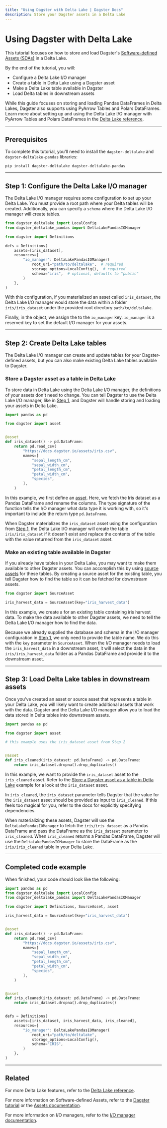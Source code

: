 ```yaml
---
title: "Using Dagster with Delta Lake | Dagster Docs"
description: Store your Dagster assets in a Delta Lake
---
```


# Using Dagster with Delta Lake

This tutorial focuses on how to store and load Dagster's [Software-defined Assets (SDAs)](/concepts/assets/software-defined-assets) in a Delta Lake.

By the end of the tutorial, you will:

- Configure a Delta Lake I/O manager
- Create a table in Delta Lake using a Dagster asset
- Make a Delta Lake table available in Dagster
- Load Delta tables in downstream assets

While this guide focuses on storing and loading Pandas DataFrames in Delta Lakes, Dagster also supports using PyArrow Tables and Polars DataFrames. Learn more about setting up and using the Delta Lake I/O manager with PyArrow Tables and Polars DataFrames in the [Delta Lake reference](/integrations/deltalake/reference).

---

## Prerequisites

To complete this tutorial, you'll need to install the `dagster-deltalake` and `dagster-deltalake-pandas` libraries:

```shell
pip install dagster-deltalake dagster-deltalake-pandas
```

---

## Step 1: Configure the Delta Lake I/O manager

The Delta Lake I/O manager requires some configuration to set up your Delta Lake. You must provide a root path where your Delta tables will be created. Additionally, you can specify a `schema` where the Delta Lake I/O manager will create tables.

```python file=/integrations/deltalake/configuration.py startafter=start_example endbefore=end_example
from dagster_deltalake import LocalConfig
from dagster_deltalake_pandas import DeltaLakePandasIOManager

from dagster import Definitions

defs = Definitions(
    assets=[iris_dataset],
    resources={
        "io_manager": DeltaLakePandasIOManager(
            root_uri="path/to/deltalake",  # required
            storage_options=LocalConfig(),  # required
            schema="iris",  # optional, defaults to "public"
        )
    },
)
```

With this configuration, if you materialized an asset called `iris_dataset`, the Delta Lake I/O manager would store the data within a folder `iris/iris_dataset` under the provided root directory `path/to/deltalake`.

Finally, in the <PyObject object="Definitions" /> object, we assign the <PyObject module="dagster_deltalake_pandas" object="DeltaLakePandasIOManager" /> to the `io_manager` key. `io_manager` is a reserved key to set the default I/O manager for your assets.

---

## Step 2: Create Delta Lake tables

The Delta Lake I/O manager can create and update tables for your Dagster-defined assets, but you can also make existing Delta Lake tables available to Dagster.

<TabGroup>

<TabItem name="Create Delta tables from Dagster assets">

### Store a Dagster asset as a table in Delta Lake

To store data in Delta Lake using the Delta Lake I/O manager, the definitions of your assets don't need to change. You can tell Dagster to use the Delta Lake I/O manager, like in [Step 1](#step-1-configure-the-delta-lake-io-manager), and Dagster will handle storing and loading your assets in Delta Lake.

```python file=/integrations/deltalake/basic_example.py
import pandas as pd

from dagster import asset


@asset
def iris_dataset() -> pd.DataFrame:
    return pd.read_csv(
        "https://docs.dagster.io/assets/iris.csv",
        names=[
            "sepal_length_cm",
            "sepal_width_cm",
            "petal_length_cm",
            "petal_width_cm",
            "species",
        ],
    )
```

In this example, we first define an [asset](/concepts/assets/software-defined-assets). Here, we fetch the Iris dataset as a Pandas DataFrame and rename the columns. The type signature of the function tells the I/O manager what data type it is working with, so it's important to include the return type `pd.DataFrame`.

When Dagster materializes the `iris_dataset` asset using the configuration from [Step 1](#step-1-configure-the-delta-lake-io-manager), the Delta Lake I/O manager will create the table `iris/iris_dataset` if it doesn't exist and replace the contents of the table with the value returned from the `iris_dataset` asset.

</TabItem>

<TabItem name="Make existing tables available in Dagster">

### Make an existing table available in Dagster

If you already have tables in your Delta Lake, you may want to make them available to other Dagster assets. You can accomplish this by using [source assets](/concepts/assets/software-defined-assets#defining-external-asset-dependencies) for these tables. By creating a source asset for the existing table, you tell Dagster how to find the table so it can be fetched for downstream assets.

```python file=/integrations/deltalake/source_asset.py
from dagster import SourceAsset

iris_harvest_data = SourceAsset(key="iris_harvest_data")
```

In this example, we create a <PyObject object="SourceAsset" /> for an existing table containing iris harvest data. To make the data available to other Dagster assets, we need to tell the Delta Lake I/O manager how to find the data.

Because we already supplied the database and schema in the I/O manager configuration in [Step 1](#step-1-configure-the-delta-lake-io-manager), we only need to provide the table name. We do this with the `key` parameter in `SourceAsset`. When the I/O manager needs to load the `iris_harvest_data` in a downstream asset, it will select the data in the `iris/iris_harvest_data` folder as a Pandas DataFrame and provide it to the downstream asset.

</TabItem>
</TabGroup>

---

## Step 3: Load Delta Lake tables in downstream assets

Once you've created an asset or source asset that represents a table in your Delta Lake, you will likely want to create additional assets that work with the data. Dagster and the Delta Lake I/O manager allow you to load the data stored in Delta tables into downstream assets.

```python file=/integrations/deltalake/load_downstream.py startafter=start_example endbefore=end_example
import pandas as pd

from dagster import asset

# this example uses the iris_dataset asset from Step 2


@asset
def iris_cleaned(iris_dataset: pd.DataFrame) -> pd.DataFrame:
    return iris_dataset.dropna().drop_duplicates()
```

In this example, we want to provide the `iris_dataset` asset to the `iris_cleaned` asset. Refer to the [Store a Dagster asset as a table in Delta Lake](#store-a-dagster-asset-as-a-table-in-delta-lake) example for a look at the `iris_dataset` asset.

In `iris_cleaned`, the `iris_dataset` parameter tells Dagster that the value for the `iris_dataset` asset should be provided as input to `iris_cleaned`. If this feels too magical for you, refer to the docs for explicitly specifying dependencies.

When materializing these assets, Dagster will use the `DeltaLakePandasIOManager` to fetch the `iris/iris_dataset` as a Pandas DataFrame and pass the DataFrame as the `iris_dataset` parameter to `iris_cleaned`. When `iris_cleaned` returns a Pandas DataFrame, Dagster will use the `DeltaLakePandasIOManager` to store the DataFrame as the `iris/iris_cleaned` table in your Delta Lake.

---

## Completed code example

When finished, your code should look like the following:

```python file=/integrations/deltalake/full_example.py
import pandas as pd
from dagster_deltalake import LocalConfig
from dagster_deltalake_pandas import DeltaLakePandasIOManager

from dagster import Definitions, SourceAsset, asset

iris_harvest_data = SourceAsset(key="iris_harvest_data")


@asset
def iris_dataset() -> pd.DataFrame:
    return pd.read_csv(
        "https://docs.dagster.io/assets/iris.csv",
        names=[
            "sepal_length_cm",
            "sepal_width_cm",
            "petal_length_cm",
            "petal_width_cm",
            "species",
        ],
    )


@asset
def iris_cleaned(iris_dataset: pd.DataFrame) -> pd.DataFrame:
    return iris_dataset.dropna().drop_duplicates()


defs = Definitions(
    assets=[iris_dataset, iris_harvest_data, iris_cleaned],
    resources={
        "io_manager": DeltaLakePandasIOManager(
            root_uri="path/to/deltalake",
            storage_options=LocalConfig(),
            schema="IRIS",
        )
    },
)
```

---

## Related

For more Delta Lake features, refer to the [Delta Lake reference](/integrations/deltalake/reference).

For more information on Software-defined Assets, refer to the [Dagster tutorial](/tutorial) or the [Assets documentation](/concepts/assets/software-defined-assets).

For more information on I/O managers, refer to the [I/O manager documentation](/concepts/io-management/io-managers).
